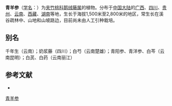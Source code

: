 {{Speciesbox
| name = 青羊参
| status = 
| status_system = 
| image =
| genus = Cynanchum
| species = otophyllum
| authority = Schneid.
}}

'''青羊参'''（[[学名|学名]]：{{lang|la|''Cynanchum otophyllum''}}）为[[夹竹桃科|夹竹桃科]][[鹅绒藤属|鹅绒藤属]]的植物。分布于[[中国大陆|中国大陆]]的[[广西|广西]]、[[四川|四川]]、[[贵州|贵州]]、[[云南|云南]]、[[西藏|西藏]]、[[湖南|湖南]]等地，生长于海拔1,500米至2,800米的地区，常生长在溪谷疏林中、山地和山坡路边，目前尚未由人工引种栽培。

== 别名 ==
千年生（云南）；奶浆藤（四川）；白芍（云南楚雄）；青阳参、青洋参、白芩（云南昆明）；白芪、白药（云南丽江）

== 参考文献 ==
<div class="references-small">
* {{cite web| url =http://www.bioinfo.cn/db05/KmzwSpecies.php?action=view&id=30687| title =青羊参| work =《中国高等植物数据库全库》| publisher =中国科学院微生物研究所| author =昆明植物研究所| accessdate =2009-02-26| deadurl =yes| archiveurl =https://web.archive.org/web/20160305094114/http://www.bioinfo.cn/db05/KmzwSpecies.php?action=view&id=30687| archivedate =2016-03-05}}
</div>
{{Taxonbar|from=Q15232850}}

[[Category:鹅绒藤属|青羊参]]


{{植物小作品}}